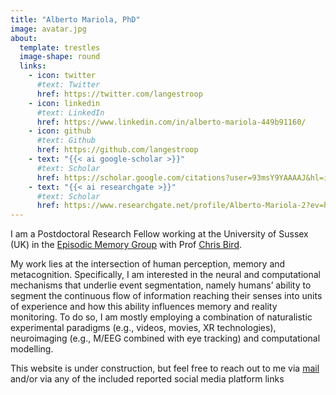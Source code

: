 ```yaml
---
title: "Alberto Mariola, PhD"
image: avatar.jpg
about:
  template: trestles
  image-shape: round
  links:
    - icon: twitter
      #text: Twitter
      href: https://twitter.com/langestroop
    - icon: linkedin
      #text: LinkedIn
      href: https://www.linkedin.com/in/alberto-mariola-449b91160/
    - icon: github
      #text: Github
      href: https://github.com/langestroop
    - text: "{{< ai google-scholar >}}"
      #text: Scholar
      href: https://scholar.google.com/citations?user=93msY9YAAAAJ&hl=it&oi=ao
    - text: "{{< ai researchgate >}}"
      #text: Scholar
      href: https://www.researchgate.net/profile/Alberto-Mariola-2?ev=hdr_xprf
---
```


:::{#hero-heading}

I am a Postdoctoral Research Fellow working at the University of Sussex (UK) in the [Episodic Memory Group](http://www.sussex.ac.uk/psychology/memory/index) with Prof [Chris Bird](https://scholar.google.co.uk/citations?user=smxv3nIAAAAJ&hl=en).

My work lies at the intersection of human perception, memory and metacognition. Specifically, I am interested in the neural and computational mechanisms that underlie event segmentation, namely humans’ ability to segment the continuous flow of information reaching their senses into units of experience and how this ability influences memory and reality monitoring. To do so, I am mostly employing a combination of naturalistic experimental paradigms (e.g., videos, movies, XR technologies), neuroimaging (e.g., M/EEG combined with eye tracking) and computational modelling.

This website is under construction, but feel free to reach out to me via [mail](mailto:a.mariola@protonmail.ch) and/or via any of the included reported social media platform links 

:::